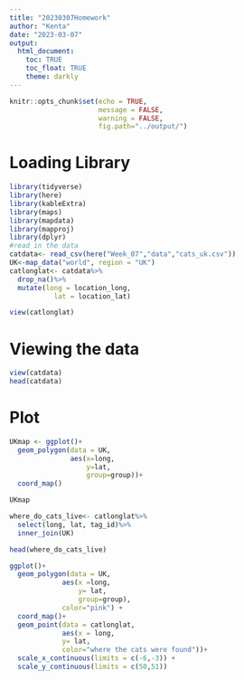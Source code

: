 ```yaml
---
title: "20230307Homework"
author: "Kenta"
date: "2023-03-07"
output: 
  html_document:
    toc: TRUE
    toc_float: TRUE
    theme: darkly
---
```


```r
knitr::opts_chunk$set(echo = TRUE,
                      message = FALSE,
                      warning = FALSE,
                      fig.path="../output/")
```

# Loading Library
```r
library(tidyverse)
library(here)
library(kableExtra)
library(maps)
library(mapdata)
library(mapproj)
library(dplyr)
#read in the data
catdata<- read_csv(here("Week_07","data","cats_uk.csv"))
UK<-map_data("world", region = "UK")
catlonglat<- catdata%>%
  drop_na()%>%
  mutate(long = location_long, 
           lat = location_lat)

view(catlonglat)
```


# Viewing the data

```r
view(catdata)
head(catdata)
```

# Plot

```r
UKmap <- ggplot()+
  geom_polygon(data = UK,
               aes(x=long,
                   y=lat,
                   group=group))+
  coord_map()

UKmap
```

```r
where_do_cats_live<- catlonglat%>%
  select(long, lat, tag_id)%>%
  inner_join(UK)    

head(where_do_cats_live)

ggplot()+
  geom_polygon(data = UK,
             aes(x =long,
                 y= lat,
                 group=group),
             color="pink") +
  coord_map()+
  geom_point(data = catlonglat,
             aes(x = long,
             y= lat,
             color="where the cats were found"))+
  scale_x_continuous(limits = c(-6,-3)) + 
  scale_y_continuous(limits = c(50,51))
  
  
```


